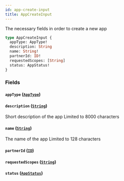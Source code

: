 ```yaml
---
id: app-create-input
title: AppCreateInput
---
```



The necessary fields in order to create a new app


```graphql
type AppCreateInput {
  appType: AppType!
  description: String
  name: String!
  partnerId: ID!
  requestedScopes: [String]
  status: AppStatus!
}
```


### Fields

#### `appType` ([`AppType`](/developers/shared-apis/adminidentity-api/graphql/reference/enums/app-type))




#### `description` ([`String`](/developers/shared-apis/adminidentity-api/graphql/reference/scalars/string))

Short description of the app
Limited to 8000 characters


#### `name` ([`String`](/developers/shared-apis/adminidentity-api/graphql/reference/scalars/string))

The name of the app
Limited to 128 characters


#### `partnerId` ([`ID`](/developers/shared-apis/adminidentity-api/graphql/reference/scalars/id))




#### `requestedScopes` ([`String`](/developers/shared-apis/adminidentity-api/graphql/reference/scalars/string))




#### `status` ([`AppStatus`](/developers/shared-apis/adminidentity-api/graphql/reference/enums/app-status))






